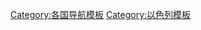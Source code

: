 {{template category | type=navbox | topic = [[以色列|以色列]]}}
[[Category:各国导航模板|Category:各国导航模板]]
[[Category:以色列模板|Category:以色列模板]]
